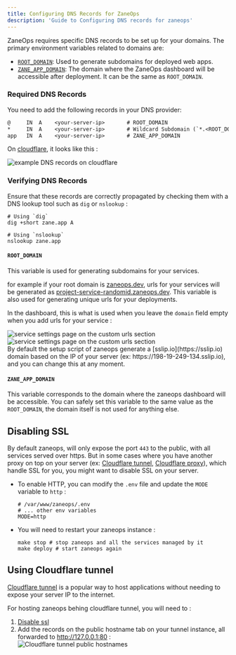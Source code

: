 ```yaml
---
title: Configuring DNS Records for ZaneOps
description: 'Guide to Configuring DNS records for zaneops'
---
```



ZaneOps requires specific DNS records to be set up for your domains. The primary environment variables related to domains are:

- [`ROOT_DOMAIN`](#root_domain): Used to generate subdomains for deployed web apps.
- [`ZANE_APP_DOMAIN`](#zane_app_domain): The domain where the ZaneOps dashboard will be accessible after deployment. It can be the same as `ROOT_DOMAIN`.

### Required DNS Records

You need to add the following records in your DNS provider:

```txt
@     IN  A    <your-server-ip>       # ROOT_DOMAIN
*     IN  A    <your-server-ip>       # Wildcard Subdomain (`*.<ROOT_DOMAIN>`, to support subdomains dynamically)
app   IN  A    <your-server-ip>       # ZANE_APP_DOMAIN
```

On [cloudflare](//cloudflare.com), it looks like this : 

![example DNS records on cloudflare](/images/dns-records.png)

### Verifying DNS Records

Ensure that these records are correctly propagated by checking them with a DNS lookup tool such as `dig` or `nslookup` : 

```shell
# Using `dig`
dig +short zane.app A

# Using `nslookup`
nslookup zane.app
```


#### **`ROOT_DOMAIN`**

This variable is used for generating subdomains for your services. 

for example if your root domain is [zaneops.dev](https://zaneops.dev), urls for your services will be generated 
as [project-service-randomid.zaneops.dev](//project-service-randomid.zaneops.dev). This variable is also used for generating unique urls for your deployments.

In the dashboard, this is what is used when you leave the `domain` field empty when you add urls for your service : 

<img className="block dark:hidden" src="/images/custom-urls-light.png" alt="service settings page on the custom urls section" />
<img className="!hidden dark:!block" src="/images/custom-urls-dark.png" alt="service settings page on the custom urls section" />

<Aside type='note'>
By default the setup script of zaneops generate a [sslip.io](https://sslip.io) domain based on the IP of your server (ex: https://198-19-249-134.sslip.io),
and you can change this at any moment. 
</Aside>



#### **`ZANE_APP_DOMAIN`**

This variable corresponds to the domain where the zaneops dashboard will be accessible. 
You can safely set this variable to the same value as the `ROOT_DOMAIN`, the domain itself is not used for anything else.


## Disabling SSL 

By default zaneops, will only expose the port `443` to the public, with all services served over https. 
But in some cases where you have another proxy on top on your server (ex: [Cloudflare tunnel](https://developers.cloudflare.com/cloudflare-one/connections/connect-networks/), [Cloudflare proxy](https://developers.cloudflare.com/dns/proxy-status/)),
 which handle SSL for you, you might want to disable SSL on your server. 

- To enable HTTP, you can modify the `.env` file and update the `MODE` variable to `http` :

    ```shell
    # /var/www/zaneops/.env
    # ... other env variables
    MODE=http
    ```

- You will need to restart your zaneops instance :

    ```shell
    make stop # stop zaneops and all the services managed by it
    make deploy # start zaneops again
    ``` 


## Using Cloudflare tunnel

[Cloudflare tunnel](https://developers.cloudflare.com/cloudflare-one/connections/connect-networks/) is a popular way to host applications without needing 
to expose your server IP to the internet. 

For hosting zaneops behing cloudflare tunnel, you will need to : 
1. [Disable ssl](#disabling-ssl)
2. Add the records on the public hostname tab on your tunnel instance, all forwarded to http://127.0.0.1:80 :  
   ![Cloudflare tunnel public hostnames](/images/cf-tunnel.png)
